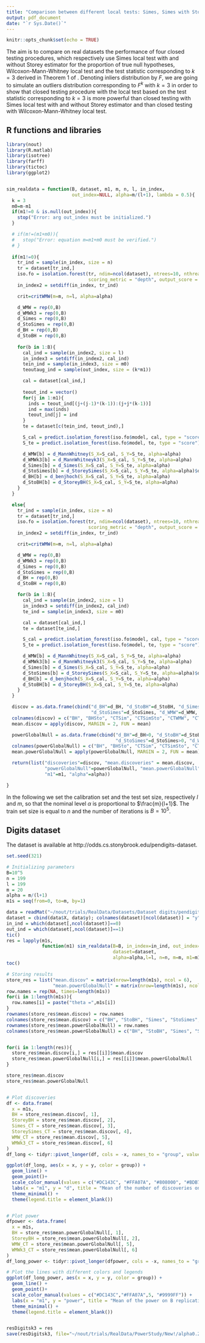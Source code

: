 ```yaml
---
title: "Comparison between different local tests: Simes, Simes with Storey and Wilcoxon-Mann-Whitney"
output: pdf_document
date: "`r Sys.Date()`"
---
```


```r
knitr::opts_chunk$set(echo = TRUE)
```

The aim is to compare on real datasets the performance of four closed testing procedures, which respectively use Simes local test with and without Storey estimator for the proportion of true null hypotheses, Wilcoxon-Mann-Whitney local test and the test statistic corresponding to $k=3$ derived in Theorem 1 of \textit{Testing for outliers with ranks}. Denoting inliers distribution by $F$, we are going to simulate an outliers distribution corresponding to $F^k$ with $k=3$ in order to show that closed testing procedure with the local test based on the test statistic corresponding to $k=3$ is more powerful than closed testing with Simes local test with and without Storey estimator and than closed testing with Wilcoxon-Mann-Whitney local test.



## R functions and libraries
```r
library(nout)
library(R.matlab)
library(isotree)
library(farff)
library(tictoc)
library(ggplot2)


sim_realdata = function(B, dataset, m1, m, n, l, in_index, 
                        out_index=NULL, alpha=m/(l+1), lambda = 0.5){
  k = 3
  m0=m-m1
  if(m1!=0 & is.null(out_index)){
    stop("Error: arg out_index must be initialized.")
  }

  # if(m!=(m1+m0)){
  #   stop("Error: equation m=m1+m0 must be verified.")
  # }
  
  if(m1!=0){
    tr_ind = sample(in_index, size = n)
    tr = dataset[tr_ind,]
    iso.fo = isolation.forest(tr, ndim=ncol(dataset), ntrees=10, nthreads=1,
                              scoring_metric = "depth", output_score = TRUE)
    in_index2 = setdiff(in_index, tr_ind)

    crit=critWMW(m=m, n=l, alpha=alpha)

    d_WMW = rep(0,B)
    d_WMWk3 = rep(0,B)
    d_Simes = rep(0,B)
    d_StoSimes = rep(0,B)
    d_BH = rep(0,B)
    d_StoBH = rep(0,B)
    
    for(b in 1:B){
      cal_ind = sample(in_index2, size = l)
      in_index3 = setdiff(in_index2, cal_ind)
      tein_ind = sample(in_index3, size = m0)
      teoutaug_ind = sample(out_index, size = (k*m1))

      cal = dataset[cal_ind,]
      
      teout_ind = vector()
      for(j in 1:m1){
        inds = teout_ind[(j+(j-1)*(k-1)):(j+j*(k-1))]
        ind = max(inds)
        teout_ind[j] = ind
      }
      te = dataset[c(tein_ind, teout_ind),]

      S_cal = predict.isolation_forest(iso.fo$model, cal, type = "score")
      S_te = predict.isolation_forest(iso.fo$model, te, type = "score")

      d_WMW[b] = d_MannWhitney(S_X=S_cal, S_Y=S_te, alpha=alpha)
      d_WMWk3[b] = d_MannWhitneyk3(S_X=S_cal, S_Y=S_te, alpha=alpha)
      d_Simes[b] = d_Simes(S_X=S_cal, S_Y=S_te, alpha=alpha)
      d_StoSimes[b] = d_StoreySimes(S_X=S_cal, S_Y=S_te, alpha=alpha)$d
      d_BH[b] = d_benjhoch(S_X=S_cal, S_Y=S_te, alpha=alpha)
      d_StoBH[b] = d_StoreyBH(S_X=S_cal, S_Y=S_te, alpha=alpha)
    }
  }

  else{
    tr_ind = sample(in_index, size = n)
    tr = dataset[tr_ind,]
    iso.fo = isolation.forest(tr, ndim=ncol(dataset), ntrees=10, nthreads=1,
                              scoring_metric = "depth", output_score = TRUE)
    in_index2 = setdiff(in_index, tr_ind)

    crit=critWMW(m=m, n=l, alpha=alpha)

    d_WMW = rep(0,B)
    d_WMWk3 = rep(0,B)
    d_Simes = rep(0,B)
    d_StoSimes = rep(0,B)
    d_BH = rep(0,B)
    d_StoBH = rep(0,B)

    for(b in 1:B){
      cal_ind = sample(in_index2, size = l)
      in_index3 = setdiff(in_index2, cal_ind)
      te_ind = sample(in_index3, size = m0)

      cal = dataset[cal_ind,]
      te = dataset[te_ind,]

      S_cal = predict.isolation_forest(iso.fo$model, cal, type = "score")
      S_te = predict.isolation_forest(iso.fo$model, te, type = "score")

      d_WMW[b] = d_MannWhitney(S_X=S_cal, S_Y=S_te, alpha=alpha)
      d_WMWk3[b] = d_MannWhitneyk3(S_X=S_cal, S_Y=S_te, alpha=alpha)
      d_Simes[b] = d_Simes(S_X=S_cal, S_Y=S_te, alpha=alpha)
      d_StoSimes[b] = d_StoreySimes(S_X=S_cal, S_Y=S_te, alpha=alpha)$d
      d_BH[b] = d_benjhoch(S_X=S_cal, S_Y=S_te, alpha=alpha)
      d_StoBH[b] = d_StoreyBH(S_X=S_cal, S_Y=S_te, alpha=alpha)
    }
  }

  discov = as.data.frame(cbind("d_BH"=d_BH, "d_StoBH"=d_StoBH, "d_Simes"=d_Simes,
                               "d_StoSimes"=d_StoSimes, "d_WMW"=d_WMW, "d_WMWk3"=d_WMWk3))
  colnames(discov) = c("BH", "BHSto", "CTSim", "CTSimSto", "CTWMW", "CTWMWk3")
  mean.discov = apply(discov, MARGIN = 2, FUN = mean)

  powerGlobalNull = as.data.frame(cbind("d_BH"=d_BH>0, "d_StoBH"=d_StoBH>0, "d_Simes"=d_Simes>0,
                                        "d_StoSimes"=d_StoSimes>0, "d_WMW"=d_WMW>0,"d_WMWk3"=d_WMWk3>0))
  colnames(powerGlobalNull) = c("BH", "BHSto", "CTSim", "CTSimSto", "CTWMW", "CTWMWk3")
  mean.powerGlobalNull = apply(powerGlobalNull, MARGIN = 2, FUN = mean)

  return(list("discoveries"=discov, "mean.discoveries" = mean.discov,
              "powerGlobalNull"=powerGlobalNull, "mean.powerGlobalNull"=mean.powerGlobalNull,
              "m1"=m1, "alpha"=alpha))

}

```



In the following we set the calibration set and the test set size, respectively $l$ and $m$, so that the nominal level $\alpha$ is proportional to $\frac{m}{l+1}$. The train set size is equal to $n$ and the number of iterations is $B=10^5$.



## Digits dataset
The dataset is available at http://odds.cs.stonybrook.edu/pendigits-dataset.

```r
set.seed(321)

# Initializing parameters
B=10^5
n = 199
l = 199
m = 20
alpha = m/(l+1)
m1s = seq(from=0, to=m, by=1)

data = readMat("~/nout/trials/RealData/Datasets/Dataset digits/pendigits.mat")
dataset = cbind(data$X, data$y); colnames(dataset)[ncol(dataset)] = "y"
in_ind = which(dataset[,ncol(dataset)]==0)
out_ind = which(dataset[,ncol(dataset)]==1)
tic()
res = lapply(m1s,
             function(m1) sim_realdata(B=B, in_index=in_ind, out_index=out_ind,
                                       dataset=dataset,
                                       alpha=alpha,l=l, n=n, m=m, m1=m1))
toc()

# Storing results
store_res = list("mean.discov" = matrix(nrow=length(m1s), ncol = 6),
                 "mean.powerGlobalNull" = matrix(nrow=length(m1s), ncol = 6))
row.names = rep(NA, times=length(m1s))
for(i in 1:length(m1s)){
  row.names[i] = paste("theta =",m1s[i])
}
rownames(store_res$mean.discov) = row.names
colnames(store_res$mean.discov) = c("BH", "StoBH", "Simes", "StoSimes", "WMW")
rownames(store_res$mean.powerGlobalNull) = row.names
colnames(store_res$mean.powerGlobalNull) = c("BH", "StoBH", "Simes", "StoSimes", "WMW")


for(i in 1:length(res)){
  store_res$mean.discov[i,] = res[[i]]$mean.discov
  store_res$mean.powerGlobalNull[i,] = res[[i]]$mean.powerGlobalNull
}

store_res$mean.discov
store_res$mean.powerGlobalNull


# Plot discoveries
df <- data.frame(
  x = m1s,
  BH = store_res$mean.discov[, 1],
  StoreyBH = store_res$mean.discov[, 2],
  Simes_CT = store_res$mean.discov[, 3],
  StoreySimes_CT = store_res$mean.discov[, 4],
  WMW_CT = store_res$mean.discov[, 5],
  WMWk3_CT = store_res$mean.discov[, 6]
)
df_long <- tidyr::pivot_longer(df, cols = -x, names_to = "group", values_to = "y")

ggplot(df_long, aes(x = x, y = y, color = group)) +
  geom_line() +
  geom_point()+
  scale_color_manual(values = c("#DC143C", "#FFA07A", "#808000", "#BDB76B", 5, "#9999FF")) +
  labs(x = "m1", y = "d", title = "Mean of the number of discoveries on B replications") +
  theme_minimal() +
  theme(legend.title = element_blank())


# Plot power
dfpower <- data.frame(
  x = m1s,
  BH = store_res$mean.powerGlobalNull[, 1],
  StoreyBH = store_res$mean.powerGlobalNull[, 2],
  WMW_CT = store_res$mean.powerGlobalNull[, 5],
  WMWk3_CT = store_res$mean.powerGlobalNull[, 6]
)
df_long_power <- tidyr::pivot_longer(dfpower, cols = -x, names_to = "group", values_to = "y")

# Plot the lines with different colors and legends
ggplot(df_long_power, aes(x = x, y = y, color = group)) +
  geom_line() +
  geom_point()+
  scale_color_manual(values = c("#DC143C","#FFA07A",5, "#9999FF")) +
  labs(x = "m1", y = "power", title = "Mean of the power on B replications") +
  theme_minimal() +
  theme(legend.title = element_blank())


resDigitsk3 = res
save(resDigitsk3, file="~/nout/trials/RealData/PowerStudy/New!/alpha0.2/DigitsOnly0.2/resDigitsk3")

```


